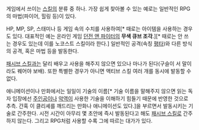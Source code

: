 게임에서 쓰이는 [[스킬]]의 분류 중 하나. 가장 쉽게 찾아볼 수 있는 예로는 일반적인 RPG의 마법(파이어, 힐링 등)이 있다.

HP, MP, SP, 스태미나 등 게임 속의 수치를 사용하여[* 때로는 아이템을 사용하는 경우도 있다. 대표적인 예는 온라인 게임 [[던전 앤 파이터]]의 '''무색 큐브 조각'''.][* 때로는 안 쓰는 경우도 있는데 이를 노코스트 스킬이라 한다.] 일반적인 공격(속칭 [[평타]])와 다른 방식의 공격, 혹은 마법 등을 발동한다.

[[패시브 스킬]]과는 달리 배우고 사용을 해주지 않으면 있으나 마나가 된다(구슬이 서 말이라도 꿰어야 보배). 또한 특별한 경우가 아니면 액티브 스킬 여러 개를 동시에 발동할 수 없다.

애니메이션이나 만화에서는 일일이 기술의 이름[* 기술 이름을 말해주지 않으면 읽는 독자 입장에선 [[주인공]]이나 [[악역]]이 사용한 기술을 이해하기 힘들기 때문에 반영한 것으로 추측. 간혹 이 클리셰를 깨드리는 만화나 애니메이션도 있다.]을 부르면서 발동시키는 기술로 간주한다. 시전 시간이 아무리 몇 초안에 즉시 발동된다고 해도 [[패시브 스킬]]로 간주하지 않는다. 그리고 RPG처럼 사용할 수록 그에 따르는 대가가 있다.        
